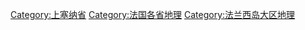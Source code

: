 [[Category:上塞纳省|Category:上塞纳省]]
[[Category:法国各省地理|Category:法国各省地理]]
[[Category:法兰西岛大区地理|Category:法兰西岛大区地理]]